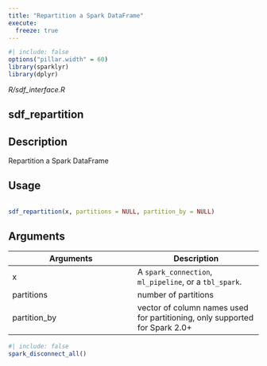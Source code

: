 ```yaml
---
title: "Repartition a Spark DataFrame"
execute:
  freeze: true
---
```


```r
#| include: false
options("pillar.width" = 60)
library(sparklyr) 
library(dplyr)
```

*R/sdf_interface.R*

## sdf_repartition

## Description
 Repartition a Spark DataFrame 


## Usage
```r
 
sdf_repartition(x, partitions = NULL, partition_by = NULL) 
```

## Arguments
|Arguments|Description|
|---|---|
| x | A `spark_connection`, `ml_pipeline`, or a `tbl_spark`. |
| partitions | number of partitions |
| partition_by | vector of column names used for partitioning, only supported for Spark 2.0+ |








```r
#| include: false
spark_disconnect_all()
```
